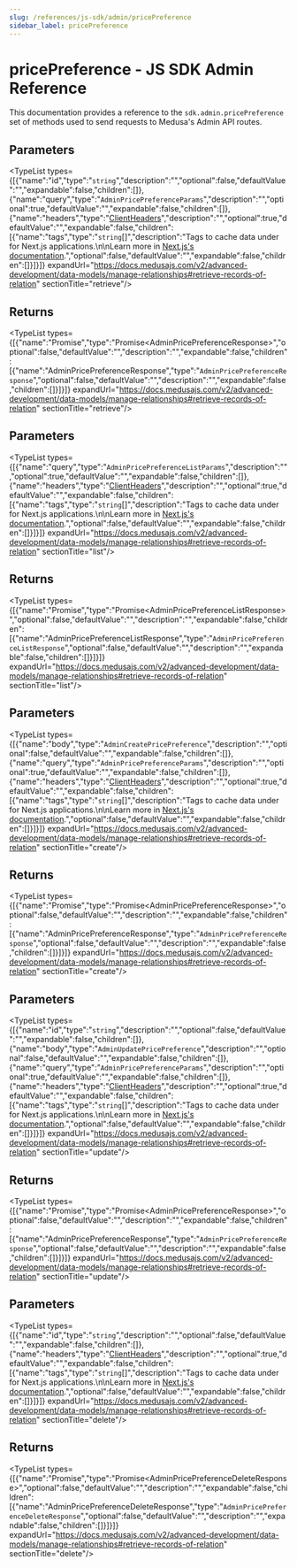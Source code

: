 ```yaml
---
slug: /references/js-sdk/admin/pricePreference
sidebar_label: pricePreference
---
```



# pricePreference - JS SDK Admin Reference

This documentation provides a reference to the `sdk.admin.pricePreference` set of methods used to send requests to Medusa's Admin API routes.

## Parameters

<TypeList types={[{"name":"id","type":"`string`","description":"","optional":false,"defaultValue":"","expandable":false,"children":[]},{"name":"query","type":"`AdminPricePreferenceParams`","description":"","optional":true,"defaultValue":"","expandable":false,"children":[]},{"name":"headers","type":"[ClientHeaders](../../../types/js_sdk.admin.ClientHeaders/page.mdx)","description":"","optional":true,"defaultValue":"","expandable":false,"children":[{"name":"tags","type":"`string`[]","description":"Tags to cache data under for Next.js applications.\n\nLearn more in [Next.js's documentation](https://nextjs.org/docs/app/building-your-application/caching#fetch-optionsnexttags-and-revalidatetag).","optional":false,"defaultValue":"","expandable":false,"children":[]}]}]} expandUrl="https://docs.medusajs.com/v2/advanced-development/data-models/manage-relationships#retrieve-records-of-relation" sectionTitle="retrieve"/>

## Returns

<TypeList types={[{"name":"Promise","type":"Promise&#60;AdminPricePreferenceResponse&#62;","optional":false,"defaultValue":"","description":"","expandable":false,"children":[{"name":"AdminPricePreferenceResponse","type":"`AdminPricePreferenceResponse`","optional":false,"defaultValue":"","description":"","expandable":false,"children":[]}]}]} expandUrl="https://docs.medusajs.com/v2/advanced-development/data-models/manage-relationships#retrieve-records-of-relation" sectionTitle="retrieve"/>

## Parameters

<TypeList types={[{"name":"query","type":"`AdminPricePreferenceListParams`","description":"","optional":true,"defaultValue":"","expandable":false,"children":[]},{"name":"headers","type":"[ClientHeaders](../../../types/js_sdk.admin.ClientHeaders/page.mdx)","description":"","optional":true,"defaultValue":"","expandable":false,"children":[{"name":"tags","type":"`string`[]","description":"Tags to cache data under for Next.js applications.\n\nLearn more in [Next.js's documentation](https://nextjs.org/docs/app/building-your-application/caching#fetch-optionsnexttags-and-revalidatetag).","optional":false,"defaultValue":"","expandable":false,"children":[]}]}]} expandUrl="https://docs.medusajs.com/v2/advanced-development/data-models/manage-relationships#retrieve-records-of-relation" sectionTitle="list"/>

## Returns

<TypeList types={[{"name":"Promise","type":"Promise&#60;AdminPricePreferenceListResponse&#62;","optional":false,"defaultValue":"","description":"","expandable":false,"children":[{"name":"AdminPricePreferenceListResponse","type":"`AdminPricePreferenceListResponse`","optional":false,"defaultValue":"","description":"","expandable":false,"children":[]}]}]} expandUrl="https://docs.medusajs.com/v2/advanced-development/data-models/manage-relationships#retrieve-records-of-relation" sectionTitle="list"/>

## Parameters

<TypeList types={[{"name":"body","type":"`AdminCreatePricePreference`","description":"","optional":false,"defaultValue":"","expandable":false,"children":[]},{"name":"query","type":"`AdminPricePreferenceParams`","description":"","optional":true,"defaultValue":"","expandable":false,"children":[]},{"name":"headers","type":"[ClientHeaders](../../../types/js_sdk.admin.ClientHeaders/page.mdx)","description":"","optional":true,"defaultValue":"","expandable":false,"children":[{"name":"tags","type":"`string`[]","description":"Tags to cache data under for Next.js applications.\n\nLearn more in [Next.js's documentation](https://nextjs.org/docs/app/building-your-application/caching#fetch-optionsnexttags-and-revalidatetag).","optional":false,"defaultValue":"","expandable":false,"children":[]}]}]} expandUrl="https://docs.medusajs.com/v2/advanced-development/data-models/manage-relationships#retrieve-records-of-relation" sectionTitle="create"/>

## Returns

<TypeList types={[{"name":"Promise","type":"Promise&#60;AdminPricePreferenceResponse&#62;","optional":false,"defaultValue":"","description":"","expandable":false,"children":[{"name":"AdminPricePreferenceResponse","type":"`AdminPricePreferenceResponse`","optional":false,"defaultValue":"","description":"","expandable":false,"children":[]}]}]} expandUrl="https://docs.medusajs.com/v2/advanced-development/data-models/manage-relationships#retrieve-records-of-relation" sectionTitle="create"/>

## Parameters

<TypeList types={[{"name":"id","type":"`string`","description":"","optional":false,"defaultValue":"","expandable":false,"children":[]},{"name":"body","type":"`AdminUpdatePricePreference`","description":"","optional":false,"defaultValue":"","expandable":false,"children":[]},{"name":"query","type":"`AdminPricePreferenceParams`","description":"","optional":true,"defaultValue":"","expandable":false,"children":[]},{"name":"headers","type":"[ClientHeaders](../../../types/js_sdk.admin.ClientHeaders/page.mdx)","description":"","optional":true,"defaultValue":"","expandable":false,"children":[{"name":"tags","type":"`string`[]","description":"Tags to cache data under for Next.js applications.\n\nLearn more in [Next.js's documentation](https://nextjs.org/docs/app/building-your-application/caching#fetch-optionsnexttags-and-revalidatetag).","optional":false,"defaultValue":"","expandable":false,"children":[]}]}]} expandUrl="https://docs.medusajs.com/v2/advanced-development/data-models/manage-relationships#retrieve-records-of-relation" sectionTitle="update"/>

## Returns

<TypeList types={[{"name":"Promise","type":"Promise&#60;AdminPricePreferenceResponse&#62;","optional":false,"defaultValue":"","description":"","expandable":false,"children":[{"name":"AdminPricePreferenceResponse","type":"`AdminPricePreferenceResponse`","optional":false,"defaultValue":"","description":"","expandable":false,"children":[]}]}]} expandUrl="https://docs.medusajs.com/v2/advanced-development/data-models/manage-relationships#retrieve-records-of-relation" sectionTitle="update"/>

## Parameters

<TypeList types={[{"name":"id","type":"`string`","description":"","optional":false,"defaultValue":"","expandable":false,"children":[]},{"name":"headers","type":"[ClientHeaders](../../../types/js_sdk.admin.ClientHeaders/page.mdx)","description":"","optional":true,"defaultValue":"","expandable":false,"children":[{"name":"tags","type":"`string`[]","description":"Tags to cache data under for Next.js applications.\n\nLearn more in [Next.js's documentation](https://nextjs.org/docs/app/building-your-application/caching#fetch-optionsnexttags-and-revalidatetag).","optional":false,"defaultValue":"","expandable":false,"children":[]}]}]} expandUrl="https://docs.medusajs.com/v2/advanced-development/data-models/manage-relationships#retrieve-records-of-relation" sectionTitle="delete"/>

## Returns

<TypeList types={[{"name":"Promise","type":"Promise&#60;AdminPricePreferenceDeleteResponse&#62;","optional":false,"defaultValue":"","description":"","expandable":false,"children":[{"name":"AdminPricePreferenceDeleteResponse","type":"`AdminPricePreferenceDeleteResponse`","optional":false,"defaultValue":"","description":"","expandable":false,"children":[]}]}]} expandUrl="https://docs.medusajs.com/v2/advanced-development/data-models/manage-relationships#retrieve-records-of-relation" sectionTitle="delete"/>
